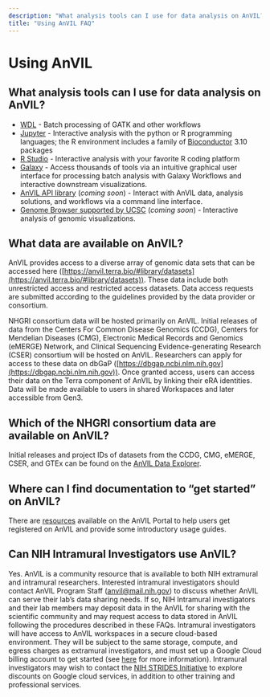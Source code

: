 ```yaml
---
description: "What analysis tools can I use for data analysis on AnVIL? What data are available on AnVIL?"
title: "Using AnVIL FAQ"
---
```


# Using AnVIL

## What analysis tools can I use for data analysis on AnVIL?

- [WDL](https://software.broadinstitute.org/wdl/) - Batch processing of GATK and other workflows
- [Jupyter](https://jupyter.org/) - Interactive analysis with the python or R programming languages; the R environment includes a family of [Bioconductor](https://www.bioconductor.org/) 3.10 packages
- [R Studio](https://rstudio.com/) - Interactive analysis with your favorite R coding platform
- [Galaxy](https://galaxyproject.org/) - Access thousands of tools via an intuitive graphical user interface for processing batch analysis with Galaxy Workflows and interactive downstream visualizations.
- [AnVIL API library](https://github.com/anvilproject/client-apis) (_coming soon_) - Interact with AnVIL data, analysis solutions, and workflows via a command line interface.
- [Genome Browser supported by UCSC](http://genome.ucsc.edu/) (_coming soon_) - Interactive analysis of genomic visualizations.

## What data are available on AnVIL?

AnVIL provides access to a diverse array of genomic data sets that can be accessed here ([https://anvil.terra.bio/#library/datasets](https://anvil.terra.bio/#library/datasets)).
These data include both unrestricted access and restricted access datasets.
Data access requests are submitted according to the guidelines provided by the data provider or consortium.

NHGRI consortium data will be hosted primarily on AnVIL. Initial releases of data from the Centers For Common Disease
Genomics (CCDG), Centers for Mendelian Diseases (CMG), Electronic Medical Records and Genomics (eMERGE) Network, and
Clinical Sequencing Evidence-generating Research (CSER) consortium will be hosted on AnVIL. Researchers can apply for
access to these data on dbGaP ([https://dbgap.ncbi.nlm.nih.gov](https://dbgap.ncbi.nlm.nih.gov)). Once granted access, users can access their data on
the Terra component of AnVIL by linking their eRA identities. Data will be made available to users in shared Workspaces
and later accessible from Gen3.

## Which of the NHGRI consortium data are available on AnVIL?

Initial releases and project IDs of datasets from the CCDG, CMG, eMERGE, CSER, and GTEx can be found on the [AnVIL Data Explorer]({browserURL}).

## Where can I find documentation to “get started” on AnVIL?

There are [resources](/learn) available on the AnVIL Portal to help users get registered on AnVIL and provide some introductory usage guides.

## Can NIH Intramural Investigators use AnVIL?

Yes. AnVIL is a community resource that is available to both NIH extramural and intramural researchers.
Interested intramural investigators should contact AnVIL Program Staff ([anvil@mail.nih.gov](anvil@mail.nih.gov)) to discuss whether AnVIL can serve their lab’s data sharing needs.
If so, NIH Intramural investigators and their lab members may deposit data in the AnVIL for sharing with the scientific community and may request access to data stored in AnVIL following the procedures described in these FAQs.
Intramural investigators will have access to AnVIL workspaces in a secure cloud-based environment.
They will be subject to the same storage, compute, and egress charges as extramural investigators, and must set up a Google Cloud billing account to get started (see [here](/learn) for more information).
Intramural investigators may wish to contact the [NIH STRIDES Initiative](https://datascience.nih.gov/strides) to explore discounts on Google cloud services, in addition to other training and professional services.
